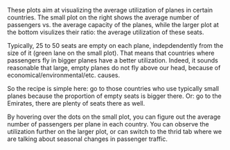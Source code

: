 These plots aim at visualizing the average utilization of planes in certain countries. The small plot on the right shows the average number of passengers vs. the average capacity of the planes, while the larger plot at the bottom visulizes their ratio: the average utilization of these seats.

Typically, 25 to 50 seats are empty on each plane, indepdendently from the size of it (green lane on the small plot). That means that countries where passengers fly in bigger planes have a better utilization. Indeed, it sounds reasonable that large, empty planes do not fly above our head, because of economical/environmental/etc. causes.

So the recipe is simple here: go to those countries who use typically small planes because the proportion of empty seats is bigger there. Or: go to the Emirates, there are plenty of seats there as well. 

By hovering over the dots on the small plot, you can figure out the average number of passengers per plane in each country. You can observe the utilization further on the larger plot, or can switch to the thrid tab where we are talking about seasonal changes in passenger traffic.


